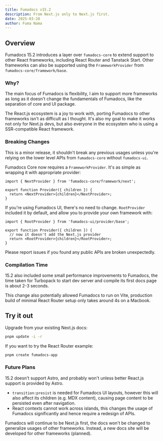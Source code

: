 ```yaml
---
title: Fumadocs v15.2
description: From Next.js only to Next.js first.
date: 2025-03-28
author: Fuma Nama
---
```


## Overview

Fumadocs 15.2 introduces a layer over `fumadocs-core` to extend support to other React frameworks, including React Router and Tanstack Start. Other frameworks can also be supported using the `FrameworkProvider` from `fumadocs-core/framework/base`.

### Why?

The main focus of Fumadocs is flexibility, I aim to support more frameworks as long as it doesn't change the fundamentals of Fumadocs, like the separation of core and UI package.

The React.js ecosystem is a joy to work with, porting Fumadocs to other frameworks isn't as difficult as I thought.
It's also my goal to make it works not only for Next.js devs, but also everyone in the ecosystem who is using a SSR-compatible React framework.

### Breaking Changes

This is a minor release, it shouldn't break any previous usages unless you're relying on the lower level APIs from `fumadocs-core` without `fumadocs-ui`.

Fumadocs Core now requires a `FrameworkProvider`. It's as simple as wrapping it with appropriate provider:

```tsx
import { NextProvider } from 'fumadocs-core/framework/next';

export function Provider({ children }) {
  return <NextProvider>{children}</NextProvider>;
}
```

If you're using Fumadocs UI, there's no need to change. `RootProvider` included it by default, and allow you to provide your own framework with:

```tsx
import { RootProvider } from 'fumadocs-ui/provider/base';

export function Provider({ children }) {
  // now it doesn't add the Next.js provider
  return <RootProvider>{children}</RootProvider>;
}
```

Please report issues if you found any public APIs are broken unexpectedly.

### Compilation Time

15.2 also included some small performance improvements to Fumadocs, the time taken for Turbopack to start dev server and compile its first docs page is about 2-3 seconds.

This change also potentially allowed Fumadocs to run on Vite, production build of minimal React Router setup only takes around 4s on a Macbook.

## Try it out

Upgrade from your existing Next.js docs:

```bash
pnpm update -i -r
```

If you want to try the React Router example:

```bash
pnpm create fumadocs-app
```

### Future Plans

15.2 doesn't support Astro, and probably won't unless better React.js support is provided by Astro.

- `transition:presist` is needed for Fumadocs UI layouts, however this will also affect its children (e.g. MDX content), causing page content to be persisted even after navigation.
- React contexts cannot work across islands, this changes the usage of Fumadocs significantly and hence require a redesign of APIs.

Fumadocs will continue to be Next.js first, the docs won't be changed to generalize usages of other frameworks. Instead, a new docs site will be developed for other frameworks (planned).
